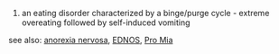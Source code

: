 #an eating disorder characterized by a binge/purge cycle - extreme overeating followed by self-induced vomiting

see also:
[[anorexia nervosa]],
[[EDNOS]],
[[Pro Mia]]